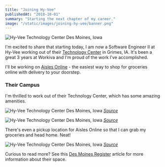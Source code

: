```yaml
---
title: "Joining Hy-Vee"
publishedAt: "2018-10-01"
summary: "Starting the next chapter of my career."
image: "/static/images/joining-hy-vee/banner.png"
---
```


![Hy-Vee Technology Center Des Moines, Iowa](/static/images/joining-hy-vee/banner.png)

I'm excited to share that starting today, I am now a Software Engineer II at Hy-Vee working out of their [Technology Center](https://www.dimin.com/projects/hy-vee-inc-technology-center/) in Grimes, IA. It's been a great 3 years at Workiva and I'm proud of the work I've accomplished.

I'll be working on [Aisles Online](https://www.hy-vee.com/grocery/) - the easiest way to shop for groceries online with delivery to your doorstep.

### Their Campus

I'm thrilled to work out of their Technology Center, which has some amazing amenities.

![Hy-Vee Technology Center Des Moines, Iowa](/static/images/joining-hy-vee/office.jpg)
[_Source_](https://www.dimin.com/projects/hy-vee-inc-technology-center/)

![Hy-Vee Technology Center Des Moines, Iowa](/static/images/joining-hy-vee/office2.jpg)
[_Source_](https://www.dimin.com/projects/hy-vee-inc-technology-center/)

There's even a pickup location for Aisles Online so that I can grab my groceries and head home. Neat!

![Hy-Vee Technology Center Des Moines, Iowa](/static/images/joining-hy-vee/aisles-online.jpg)
[_Source_](https://innovate.hy-vee.com/)

Curious to read more? See this [Des Moines Register](https://www.desmoinesregister.com/story/money/2017/08/17/hy-vees-new-offices-like-nothing-youve-seen-before/570537001/) article for more information about their space.
